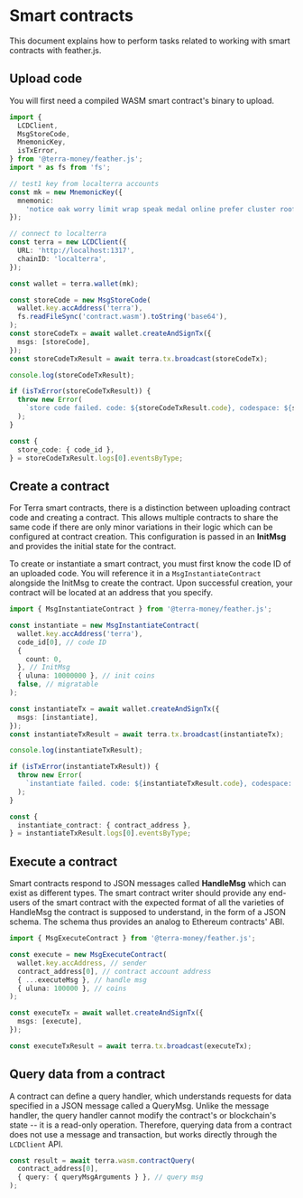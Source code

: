 # Smart contracts

This document explains how to perform tasks related to working with smart contracts with feather.js.

## Upload code

You will first need a compiled WASM smart contract's binary to upload.

```ts
import {
  LCDClient,
  MsgStoreCode,
  MnemonicKey,
  isTxError,
} from '@terra-money/feather.js';
import * as fs from 'fs';

// test1 key from localterra accounts
const mk = new MnemonicKey({
  mnemonic:
    'notice oak worry limit wrap speak medal online prefer cluster roof addict wrist behave treat actual wasp year salad speed social layer crew genius',
});

// connect to localterra
const terra = new LCDClient({
  URL: 'http://localhost:1317',
  chainID: 'localterra',
});

const wallet = terra.wallet(mk);

const storeCode = new MsgStoreCode(
  wallet.key.accAddress('terra'),
  fs.readFileSync('contract.wasm').toString('base64'),
);
const storeCodeTx = await wallet.createAndSignTx({
  msgs: [storeCode],
});
const storeCodeTxResult = await terra.tx.broadcast(storeCodeTx);

console.log(storeCodeTxResult);

if (isTxError(storeCodeTxResult)) {
  throw new Error(
    `store code failed. code: ${storeCodeTxResult.code}, codespace: ${storeCodeTxResult.codespace}, raw_log: ${storeCodeTxResult.raw_log}`,
  );
}

const {
  store_code: { code_id },
} = storeCodeTxResult.logs[0].eventsByType;
```

## Create a contract

For Terra smart contracts, there is a distinction between uploading contract code and creating a contract. This allows multiple contracts to share the same code if there are only minor variations in their logic which can be configured at contract creation. This configuration is passed in an **InitMsg** and provides the initial state for the contract.

To create or instantiate a smart contract, you must first know the code ID of an uploaded code. You will reference it in a `MsgInstantiateContract` alongside the InitMsg to create the contract. Upon successful creation, your contract will be located at an address that you specify.

```ts
import { MsgInstantiateContract } from '@terra-money/feather.js';

const instantiate = new MsgInstantiateContract(
  wallet.key.accAddress('terra'),
  code_id[0], // code ID
  {
    count: 0,
  }, // InitMsg
  { uluna: 10000000 }, // init coins
  false, // migratable
);

const instantiateTx = await wallet.createAndSignTx({
  msgs: [instantiate],
});
const instantiateTxResult = await terra.tx.broadcast(instantiateTx);

console.log(instantiateTxResult);

if (isTxError(instantiateTxResult)) {
  throw new Error(
    `instantiate failed. code: ${instantiateTxResult.code}, codespace: ${instantiateTxResult.codespace}, raw_log: ${instantiateTxResult.raw_log}`,
  );
}

const {
  instantiate_contract: { contract_address },
} = instantiateTxResult.logs[0].eventsByType;
```

## Execute a contract

Smart contracts respond to JSON messages called **HandleMsg** which can exist as different types. The smart contract writer should provide any end-users of the smart contract with the expected format of all the varieties of HandleMsg the contract is supposed to understand, in the form of a JSON schema. The schema thus provides an analog to Ethereum contracts' ABI.

```ts
import { MsgExecuteContract } from '@terra-money/feather.js';

const execute = new MsgExecuteContract(
  wallet.key.accAddress, // sender
  contract_address[0], // contract account address
  { ...executeMsg }, // handle msg
  { uluna: 100000 }, // coins
);

const executeTx = await wallet.createAndSignTx({
  msgs: [execute],
});

const executeTxResult = await terra.tx.broadcast(executeTx);
```

## Query data from a contract

A contract can define a query handler, which understands requests for data specified in a JSON message called a QueryMsg. Unlike the message handler, the query handler cannot modify the contract's or blockchain's state -- it is a read-only operation. Therefore, querying data from a contract does not use a message and transaction, but works directly through the `LCDClient` API.

```ts
const result = await terra.wasm.contractQuery(
  contract_address[0],
  { query: { queryMsgArguments } }, // query msg
);
```

